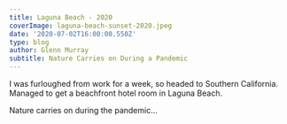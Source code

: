 ```yaml
---
title: Laguna Beach - 2020
coverImage: laguna-beach-sunset-2020.jpeg
date: '2020-07-02T16:00:00.550Z'
type: blog
author: Glenn Murray
subtitle: Nature Carries on During a Pandemic
---
```


I was furloughed from work for a week, so headed to Southern California. Managed to get a beachfront hotel room in Laguna Beach.

Nature carries on during the pandemic...

<LagunaBeach2020SlideShow />
